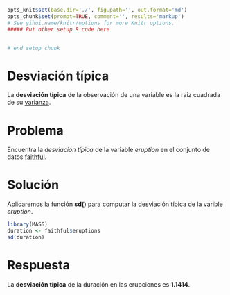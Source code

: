 ```r
opts_knit$set(base.dir='./', fig.path='', out.format='md')
opts_chunk$set(prompt=TRUE, comment='', results='markup')
# See yihui.name/knitr/options for more Knitr options.
##### Put other setup R code here


# end setup chunk
```
# Desviación típica

La __desviación típica__ de la observación de una variable es la raiz cuadrada de su [varianza](variance.md).

# Problema

Encuentra la _desviación típica_ de la variable _eruption_ en el conjunto de datos [faithful](../chapter2/nquantitative.md).

# Solución

Aplicaremos la función __sd()__ para computar la desviación típica de la varible _eruption_.

```r
library(MASS)
duration <- faithful$eruptions
sd(duration)

```

# Respuesta

La __desviación típica__ de la duración en las erupciones es __1.1414__.
